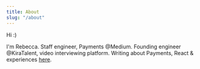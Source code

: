```yaml
---
title: About
slug: "/about"
---
```


Hi :)

I'm Rebecca. Staff engineer, Payments @Medium. Founding engineer @KiraTalent, video interviewing platform. Writing about Payments, React & experiences [here](http://rebecca.medium.com).
